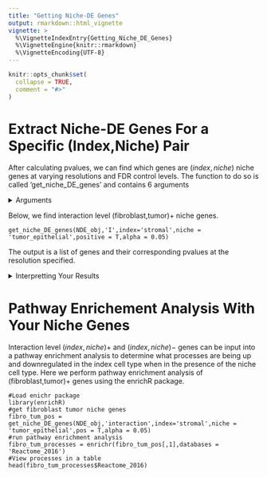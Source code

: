 ```yaml
---
title: "Getting Niche-DE Genes"
output: rmarkdown::html_vignette
vignette: >
  %\VignetteIndexEntry{Getting_Niche_DE_Genes}
  %\VignetteEngine{knitr::rmarkdown}
  %\VignetteEncoding{UTF-8}
---
```


```r
knitr::opts_chunk$set(
  collapse = TRUE,
  comment = "#>"
)
```


# Extract Niche-DE Genes For a Specific (Index,Niche) Pair
 After calculating pvalues, we can find which genes are $(index,niche)$ niche genes at varying resolutions and FDR control levels. The function to do so is called 'get_niche_DE_genes' and contains 6 arguments
 
 <details>
  <summary>Arguments</summary>
  
+ object: A niche-DE object
+ test.level: The resolution at which  to return genes. There are three choices for test.level;gene level ('G'), cell type level ('CT'), and interaction level ('I').
+ index: The index cell type of interest
+ niche: The niche cell type of interest
+ positive:  Boolean of whether to return positive/upregulated niche-DE genes (True) or negative/downweighted niche-DE genes (False). Default value is True.
+ alpha: The level at which to perform the benjamini-hochberg procedure at each resolution level. Default value is 0.05.\
</details>

Below, we find interaction level (fibroblast,tumor)+ niche genes.
```
get_niche_DE_genes(NDE_obj,'I',index='stromal',niche = 'tumor_epithelial',positive = T,alpha = 0.05)
```
The output is a list of genes and their corresponding pvalues at the resolution specified.

<details>
  <summary>Interpretting Your Results</summary>
  Assume that the direction parameter is set to 'positive'. The interpretation of your output will differ based on the resolution chosen.
 
+ Test.level = gene: Genes outputted show some sign of being a niche gene for some $(index,niche)$ pair.
+ Test.level = cell type: Genes outputted are significantly niche up or down regulated in the index cell. The niche cell type is unknown.
+ Test.level = interaction: Genes outputted are significantly upregulated in the index cell type when in the presence of the niche cell type. If 'pos' = 'False' then Genes outputted are significantly downregulated in the index cell type when in the presence of the niche cell type.
  
  
  </details>
  
  # Pathway Enrichement Analysis With Your Niche Genes
  Interaction level $(index,niche)+$ and $(index,niche)-$ genes can be input into a pathway enrichment analysis to determine what processes are being up and downregulated in the index cell type when in the presence of the niche cell type. Here we perform pathway enrichment analysis of (fibroblast,tumor)+ genes using the enrichR package.
```
#Load enichr package
library(enrichR)
#get fibroblast tumor niche genes
fibro_tum_pos = get_niche_DE_genes(NDE_obj,'interaction',index='stromal',niche = 'tumor_epithelial',pos = T,alpha = 0.05)
#run pathway enrichment analysis
fibro_tum_processes = enrichr(fibro_tum_pos[,1],databases = 'Reactome_2016')
#View processes in a table
head(fibro_tum_processes$Reactome_2016)
```

